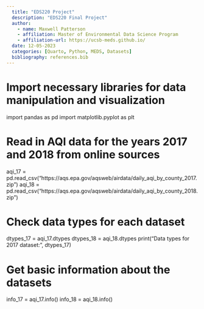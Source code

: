 ```yaml
---
  title: "EDS220 Project"
  description: "EDS220 Final Project"
  author:
    - name: Maxwell Patterson
    - affiliation: Master of Environmental Data Science Program
    - affiliation-url: https://ucsb-meds.github.io/
  date: 12-05-2023
  categories: [Quarto, Python, MEDS, Datasets]
  bibliography: references.bib
---
```



# Import necessary libraries for data manipulation and visualization
import pandas as pd
import matplotlib.pyplot as plt

# Read in AQI data for the years 2017 and 2018 from online sources
aqi_17 = pd.read_csv("https://aqs.epa.gov/aqsweb/airdata/daily_aqi_by_county_2017.zip")
aqi_18 = pd.read_csv("https://aqs.epa.gov/aqsweb/airdata/daily_aqi_by_county_2018.zip")

# Check data types for each dataset
dtypes_17 = aqi_17.dtypes
dtypes_18 = aqi_18.dtypes
print("Data types for 2017 dataset:\n", dtypes_17)

# Get basic information about the datasets
info_17 = aqi_17.info()
info_18 = aqi_18.info()